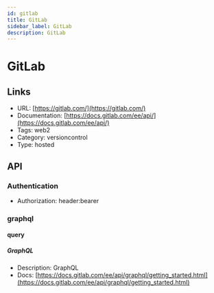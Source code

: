 ```yaml
---
id: gitlab
title: GitLab
sidebar_label: GitLab
description: GitLab
---
```


# GitLab

## Links

* URL: [https://gitlab.com/](https://gitlab.com/)
* Documentation: [https://docs.gitlab.com/ee/api/](https://docs.gitlab.com/ee/api/)
* Tags: web2
* Category: versioncontrol
* Type: hosted

## API

### Authentication

* Authorization: header:bearer

### graphql

#### query

##### GraphQL

* Description: GraphQL
* Docs: [https://docs.gitlab.com/ee/api/graphql/getting_started.html](https://docs.gitlab.com/ee/api/graphql/getting_started.html)
